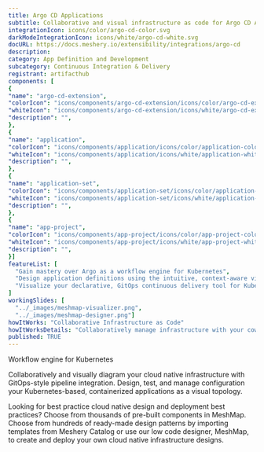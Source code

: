 ```yaml
---
title: Argo CD Applications
subtitle: Collaborative and visual infrastructure as code for Argo CD Applications
integrationIcon: icons/color/argo-cd-color.svg
darkModeIntegrationIcon: icons/white/argo-cd-white.svg
docURL: https://docs.meshery.io/extensibility/integrations/argo-cd
description: 
category: App Definition and Development
subcategory: Continuous Integration & Delivery
registrant: artifacthub
components: [
{
"name": "argo-cd-extension",
"colorIcon": "icons/components/argo-cd-extension/icons/color/argo-cd-extension-color.svg",
"whiteIcon": "icons/components/argo-cd-extension/icons/white/argo-cd-extension-white.svg",
"description": "",
},
{
"name": "application",
"colorIcon": "icons/components/application/icons/color/application-color.svg",
"whiteIcon": "icons/components/application/icons/white/application-white.svg",
"description": "",
},
{
"name": "application-set",
"colorIcon": "icons/components/application-set/icons/color/application-set-color.svg",
"whiteIcon": "icons/components/application-set/icons/white/application-set-white.svg",
"description": "",
},
{
"name": "app-project",
"colorIcon": "icons/components/app-project/icons/color/app-project-color.svg",
"whiteIcon": "icons/components/app-project/icons/white/app-project-white.svg",
"description": "",
}]
featureList: [
  "Gain mastery over Argo as a workflow engine for Kubernetes",
  "Design application definitions using the intuitive, context-aware visual designer, MeshMap.",
  "Visualize your declarative, GitOps continuous delivery tool for Kubernetes."
]
workingSlides: [
  "../_images/meshmap-visualizer.png",
  "../_images/meshmap-designer.png"]
howItWorks: "Collaborative Infrastructure as Code"
howItWorksDetails: "Collaboratively manage infrastructure with your coworkers synchronously sharing the same designs."
published: TRUE
---
```

<p>
Workflow engine for Kubernetes
</p>
<p>
    Collaboratively and visually diagram your cloud native infrastructure with GitOps-style pipeline integration. Design, test, and manage configuration your Kubernetes-based, containerized applications as a visual topology.
</p>
<p>
    Looking for best practice cloud native design and deployment best practices? Choose from thousands of pre-built components in MeshMap. Choose from hundreds of ready-made design patterns by importing templates from Meshery Catalog or use our low code designer, MeshMap, to create and deploy your own cloud native infrastructure designs.
</p>
